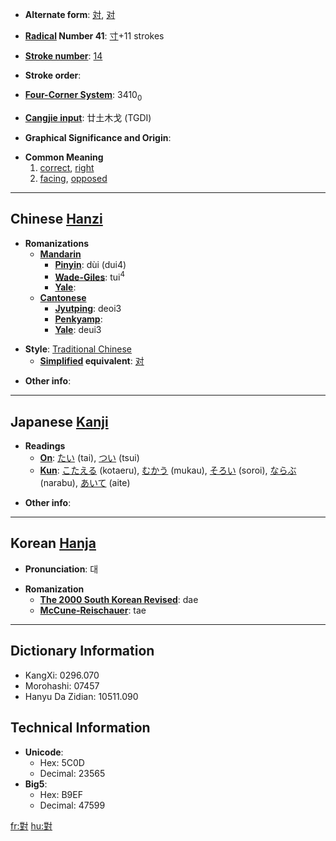* '''Alternate form''': [[対]], [[对]]

* '''[[Wiktionary:Chinese radical index| Radical]] Number 41''': [[Wiktionary:Chinese radical index 寸|寸]]+11 strokes

* '''[[Wiktionary:Chinese total strokes index|Stroke number]]''': [[Wiktionary:Chinese total strokes index 14|14]]

* '''Stroke order''': 

* '''[[Wiktionary:Chinese four corner index|Four-Corner System]]''': 3410<sub>0</sub>

* '''[[Wiktionary:Chinese Cangjie index|Cangjie input]]''': 廿土木戈 (TGDI)

* '''Graphical Significance and Origin''': 

* '''Common Meaning'''
*#[[correct]], [[right]]
*# [[facing]], [[opposed]]

----

== Chinese [[Hanzi]] ==

* '''Romanizations'''
** '''[[Mandarin]]'''
*** '''[[Pinyin]]''': dùi (dui4)
*** '''[[Wade-Giles]]''': tui<sup>4</sup>
*** '''[[Yale]]''': 
** '''[[Cantonese]]'''
*** '''[[Jyutping]]''': deoi3
*** '''[[Penkyamp]]''': 
*** '''[[Yale]]''': deui3

* '''Style''': [[Traditional Chinese]] 
** '''[[Simplified Chinese|Simplified]] equivalent''': [[对]]

* '''Other info''': 

----

== Japanese [[Kanji]] ==

* '''Readings'''
** '''[[On]]''': [[たい]] (tai), [[つい]] (tsui)
** '''[[Kun]]''': [[こたえる]] (kotaeru), [[むかう]] (mukau), [[そろい]] (soroi), [[ならぶ]] (narabu), [[あいて]] (aite)

* '''Other info''':  

----

== Korean [[Hanja]] ==

* '''Pronunciation''': 대

* '''Romanization'''
** '''[[The 2000 South Korean Revised Romanization|The 2000 South Korean Revised]]''': dae
** '''[[McCune-Reischauer]]''': tae

----

== Dictionary Information ==

* KangXi: 0296.070
* Morohashi: 07457
* Hanyu Da Zidian: 10511.090

== Technical Information ==

* '''Unicode''':
** Hex: 5C0D
** Decimal: 23565
* '''Big5''':
** Hex: B9EF
** Decimal: 47599

[[fr:對]]
[[hu:對]]